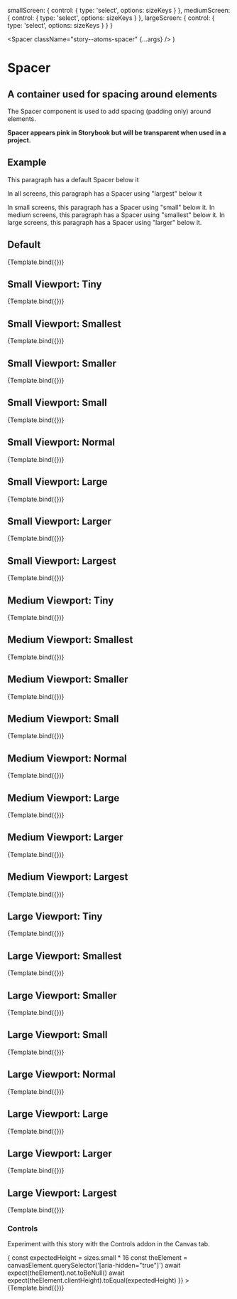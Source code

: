   smallScreen: {
    control: {
      type: 'select',
      options: sizeKeys
    }
  },
  mediumScreen: {
    control: {
      type: 'select',
      options: sizeKeys
    }
  },
  largeScreen: {
    control: {
      type: 'select',
      options: sizeKeys
    }
  }
}

  <Spacer className="story--atoms-spacer" {...args} />
)


<Meta title="Atoms/Spacer" component={Spacer} argTypes={argTypes} />

# Spacer

## A container used for spacing around elements

The Spacer component is used to add spacing (padding only) around elements.

**Spacer appears pink in Storybook but will be transparent when used in a
project.**

<ArgsTable story="Default" />

## Example

<Canvas>
  <Story name="Example">
    <p>This paragraph has a default Spacer below it</p>
    <Spacer className="story--atoms-spacer" />
    <p>
      In all screens, this paragraph has a Spacer using "largest" below it
    </p>
    <Spacer
      smallScreen="largest"
      mediumScreen="largest"
      largeScreen="largest"
      className="story--atoms-spacer"
    />
    <p>
      In small screens, this paragraph has a Spacer using "small" below it. In
      medium screens, this paragraph has a Spacer using "smallest" below it. In
      large screens, this paragraph has a Spacer using "larger" below it.
    </p>
    <Spacer
      smallScreen="small"
      mediumScreen="smallest"
      largeScreen="larger"
      className="story--atoms-spacer"
    />
  </Story>
</Canvas>

## Default

<Canvas>
  <Story name="Default">{Template.bind({})}</Story>
</Canvas>

## Small Viewport: Tiny

<Canvas>
  <Story
    name="Small Viewport: Tiny"
    args={{
      smallScreen: 'tiny'
    }}
  >
    {Template.bind({})}
  </Story>
</Canvas>

## Small Viewport: Smallest

<Canvas>
  <Story
    name="Small Viewport: Smallest"
    args={{
      smallScreen: 'smallest'
    }}
  >
    {Template.bind({})}
  </Story>
</Canvas>

## Small Viewport: Smaller

<Canvas>
  <Story
    name="Small Viewport: Smaller"
    args={{
      smallScreen: 'smaller'
    }}
  >
    {Template.bind({})}
  </Story>
</Canvas>

## Small Viewport: Small

<Canvas>
  <Story
    name="Small Viewport: Small"
    args={{
      smallScreen: 'small'
    }}
  >
    {Template.bind({})}
  </Story>
</Canvas>

## Small Viewport: Normal

<Canvas>
  <Story
    name="Small Viewport: Normal"
    args={{
      smallScreen: 'normal'
    }}
  >
    {Template.bind({})}
  </Story>
</Canvas>

## Small Viewport: Large

<Canvas>
  <Story
    name="Small Viewport: Large"
    args={{
      smallScreen: 'large'
    }}
  >
    {Template.bind({})}
  </Story>
</Canvas>

## Small Viewport: Larger

<Canvas>
  <Story
    name="Small Viewport: Larger"
    args={{
      smallScreen: 'larger'
    }}
  >
    {Template.bind({})}
  </Story>
</Canvas>

## Small Viewport: Largest

<Canvas>
  <Story
    name="Small Viewport: Largest"
    args={{
      smallScreen: 'largest'
    }}
  >
    {Template.bind({})}
  </Story>
</Canvas>

## Medium Viewport: Tiny

<Canvas>
  <Story
    name="Medium Viewport: Tiny"
    args={{
      mediumScreen: 'tiny'
    }}
  >
    {Template.bind({})}
  </Story>
</Canvas>

## Medium Viewport: Smallest

<Canvas>
  <Story
    name="Medium Viewport: Smallest"
    args={{
      mediumScreen: 'smallest'
    }}
  >
    {Template.bind({})}
  </Story>
</Canvas>

## Medium Viewport: Smaller

<Canvas>
  <Story
    name="Medium Viewport: Smaller"
    args={{
      mediumScreen: 'smaller'
    }}
  >
    {Template.bind({})}
  </Story>
</Canvas>

## Medium Viewport: Small

<Canvas>
  <Story
    name="Medium Viewport: Small"
    args={{
      mediumScreen: 'small'
    }}
  >
    {Template.bind({})}
  </Story>
</Canvas>

## Medium Viewport: Normal

<Canvas>
  <Story
    name="Medium Viewport: Normal"
    args={{
      mediumScreen: 'normal'
    }}
  >
    {Template.bind({})}
  </Story>
</Canvas>

## Medium Viewport: Large

<Canvas>
  <Story
    name="Medium Viewport: Large"
    args={{
      mediumScreen: 'large'
    }}
  >
    {Template.bind({})}
  </Story>
</Canvas>

## Medium Viewport: Larger

<Canvas>
  <Story
    name="Medium Viewport: Larger"
    args={{
      mediumScreen: 'larger'
    }}
  >
    {Template.bind({})}
  </Story>
</Canvas>

## Medium Viewport: Largest

<Canvas>
  <Story
    name="Medium Viewport: Largest"
    args={{
      mediumScreen: 'largest'
    }}
  >
    {Template.bind({})}
  </Story>
</Canvas>

## Large Viewport: Tiny

<Canvas>
  <Story
    name="Large Viewport: Tiny"
    args={{
      largeScreen: 'tiny'
    }}
  >
    {Template.bind({})}
  </Story>
</Canvas>

## Large Viewport: Smallest

<Canvas>
  <Story
    name="Large Viewport: Smallest"
    args={{
      largeScreen: 'smallest'
    }}
  >
    {Template.bind({})}
  </Story>
</Canvas>

## Large Viewport: Smaller

<Canvas>
  <Story
    name="Large Viewport: Smaller"
    args={{
      largeScreen: 'smaller'
    }}
  >
    {Template.bind({})}
  </Story>
</Canvas>

## Large Viewport: Small

<Canvas>
  <Story
    name="Large Viewport: Small"
    args={{
      largeScreen: 'small'
    }}
  >
    {Template.bind({})}
  </Story>
</Canvas>

## Large Viewport: Normal

<Canvas>
  <Story
    name="Large Viewport: Normal"
    args={{
      largeScreen: 'normal'
    }}
  >
    {Template.bind({})}
  </Story>
</Canvas>

## Large Viewport: Large

<Canvas>
  <Story
    name="Large Viewport: Large"
    args={{
      largeScreen: 'large'
    }}
  >
    {Template.bind({})}
  </Story>
</Canvas>

## Large Viewport: Larger

<Canvas>
  <Story
    name="Large Viewport: Larger"
    args={{
      largeScreen: 'larger'
    }}
  >
    {Template.bind({})}
  </Story>
</Canvas>

## Large Viewport: Largest

<Canvas>
  <Story
    name="Large Viewport: Largest"
    args={{
      largeScreen: 'largest'
    }}
  >
    {Template.bind({})}
  </Story>
</Canvas>

### Controls

Experiment with this story with the Controls addon in the Canvas tab.

<Canvas>
  <Story
    name="controls"
    args={{
      'data-testid': 'spacer',
      smallScreen: 'small',
      mediumScreen: 'small',
      largeScreen: 'small'
    }}
    play={async ({ canvasElement }) => {
      const expectedHeight = sizes.small * 16
      const theElement = canvasElement.querySelector('[aria-hidden="true"]')
      await expect(theElement).not.toBeNull()
      await expect(theElement.clientHeight).toEqual(expectedHeight)
    }}
  >
    {Template.bind({})}
  </Story>
</Canvas>
